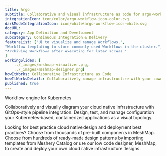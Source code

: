 ---title: Argo  subtitle: Collaborative and visual infrastructure as code for argo-workflowintegrationIcon: icon/color/argo-workflow-icon-color.svgdarkModeIntegrationIcon: icon/white/argo-workflow-icon-white.svgdocURL: category: App Definition and Developmentsubcategory: Continuous Integration & DeliveryfeatureList: ["UI to visualize and manage Workflows.","Workflow templating to store commonly used Workflows in the cluster.","Archiving Workflows after executing for later access."]workingSlides: [    ../_images/meshmap-visualizer.png,    ../_images/meshmap-designer.png]howItWorks: Collaborative Infrastructure as CodehowItWorksDetails: Collaboratively manage infrastructure with your coworkers synchronously sharing the same designs.published: true---<p>    Workflow engine for Kubernetes</p><p>    Collaboratively and visually diagram your cloud native infrastructure with GitOps-style pipeline integration. Design, test, and manage configuration your Kubernetes-based, containerized applications as a visual topology.</p><p>    Looking for best practice cloud native design and deployment best practices? Choose from thousands of pre-built components in MeshMap. Choose from hundreds of ready-made design patterns by importing templates from Meshery Catalog or use our low code designer, MeshMap, to create and deploy your own cloud native infrastructure designs.</p>